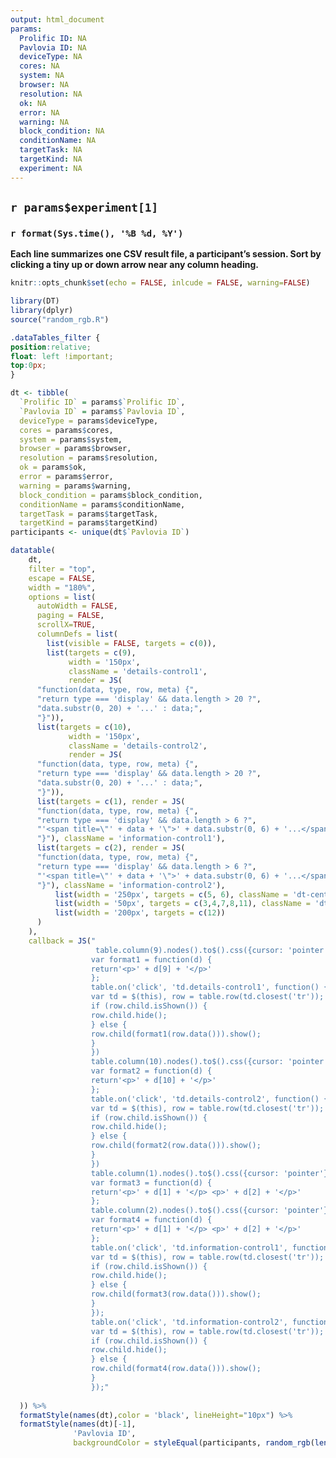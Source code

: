```yaml
---
output: html_document
params:
  Prolific ID: NA
  Pavlovia ID: NA 
  deviceType: NA 
  cores: NA
  system: NA
  browser: NA
  resolution: NA
  ok: NA
  error: NA
  warning: NA 
  block_condition: NA
  conditionName: NA
  targetTask: NA
  targetKind: NA
  experiment: NA
---
```


## `r params$experiment[1]`

### `r format(Sys.time(), '%B %d, %Y')`

```{=html}
<style>
.main-container {
    margin-left: 0;
    margin-right: 0;
}
</style>
```

**Each line summarizes one CSV result file, a participant’s session. Sort by clicking a tiny up or down arrow near any column heading.**

```r
knitr::opts_chunk$set(echo = FALSE, inlcude = FALSE, warning=FALSE)
```


```r
library(DT)
library(dplyr)
source("random_rgb.R")
```

```css
.dataTables_filter {
position:relative; 
float: left !important; 
top:0px;
}
```

```r
dt <- tibble(
  `Prolific ID` = params$`Prolific ID`,
  `Pavlovia ID` = params$`Pavlovia ID`,
  deviceType = params$deviceType,
  cores = params$cores,
  system = params$system,
  browser = params$browser,
  resolution = params$resolution,
  ok = params$ok,
  error = params$error,
  warning = params$warning,
  block_condition = params$block_condition,
  conditionName = params$conditionName,
  targetTask = params$targetTask,
  targetKind = params$targetKind)
participants <- unique(dt$`Pavlovia ID`)
```


```r
datatable(
    dt, 
    filter = "top",
    escape = FALSE,
    width = "180%",
    options = list(
      autoWidth = FALSE,
      paging = FALSE,
      scrollX=TRUE,
      columnDefs = list(
        list(visible = FALSE, targets = c(0)),
        list(targets = c(9), 
             width = '150px',
             className = 'details-control1',
             render = JS(
      "function(data, type, row, meta) {",
      "return type === 'display' && data.length > 20 ?",
      "data.substr(0, 20) + '...' : data;",
      "}")),
      list(targets = c(10), 
             width = '150px',
             className = 'details-control2',
             render = JS(
      "function(data, type, row, meta) {",
      "return type === 'display' && data.length > 20 ?",
      "data.substr(0, 20) + '...' : data;",
      "}")),
      list(targets = c(1), render = JS(
      "function(data, type, row, meta) {",
      "return type === 'display' && data.length > 6 ?",
      "'<span title=\"' + data + '\">' + data.substr(0, 6) + '...</span>' : data;",
      "}"), className = 'information-control1'),
      list(targets = c(2), render = JS(
      "function(data, type, row, meta) {",
      "return type === 'display' && data.length > 6 ?",
      "'<span title=\"' + data + '\">' + data.substr(0, 6) + '...</span>' : data;",
      "}"), className = 'information-control2'),
          list(width = '250px', targets = c(5, 6), className = 'dt-center'),
          list(width = '50px', targets = c(3,4,7,8,11), className = 'dt-center'),
          list(width = '200px', targets = c(12))
      )
    ),
    callback = JS("
                   table.column(9).nodes().to$().css({cursor: 'pointer'});
                  var format1 = function(d) {
                  return'<p>' + d[9] + '</p>'
                  };
                  table.on('click', 'td.details-control1', function() {
                  var td = $(this), row = table.row(td.closest('tr'));
                  if (row.child.isShown()) {
                  row.child.hide();
                  } else {
                  row.child(format1(row.data())).show();
                  }
                  })
                  table.column(10).nodes().to$().css({cursor: 'pointer'});
                  var format2 = function(d) {
                  return'<p>' + d[10] + '</p>'
                  };
                  table.on('click', 'td.details-control2', function() {
                  var td = $(this), row = table.row(td.closest('tr'));
                  if (row.child.isShown()) {
                  row.child.hide();
                  } else {
                  row.child(format2(row.data())).show();
                  }
                  })
                  table.column(1).nodes().to$().css({cursor: 'pointer'});
                  var format3 = function(d) {
                  return'<p>' + d[1] + '</p> <p>' + d[2] + '</p>'
                  };
                  table.column(2).nodes().to$().css({cursor: 'pointer'});
                  var format4 = function(d) {
                  return'<p>' + d[1] + '</p> <p>' + d[2] + '</p>'
                  };
                  table.on('click', 'td.information-control1', function() {
                  var td = $(this), row = table.row(td.closest('tr'));
                  if (row.child.isShown()) {
                  row.child.hide();
                  } else {
                  row.child(format3(row.data())).show();
                  }
                  });
                  table.on('click', 'td.information-control2', function() {
                  var td = $(this), row = table.row(td.closest('tr'));
                  if (row.child.isShown()) {
                  row.child.hide();
                  } else {
                  row.child(format4(row.data())).show();
                  }
                  });"
                  
  )) %>% 
  formatStyle(names(dt),color = 'black', lineHeight="10px") %>% 
  formatStyle(names(dt)[-1],
              'Pavlovia ID', 
              backgroundColor = styleEqual(participants, random_rgb(length(participants))))
```



